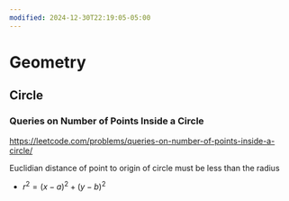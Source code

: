 ```yaml
---
modified: 2024-12-30T22:19:05-05:00
---
```

# Geometry

## Circle

### Queries on Number of Points Inside a Circle

https://leetcode.com/problems/queries-on-number-of-points-inside-a-circle/

Euclidian distance of point to origin of circle must be less than the radius

- $r^2 =(x-a)^2+(y-b)^2$
